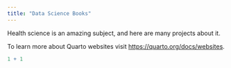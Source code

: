 ```yaml
---
title: "Data Science Books"
---
```


Health science is an amazing subject, and here are many projects about it.

To learn more about Quarto websites visit <https://quarto.org/docs/websites>.

```r
1 + 1
```
